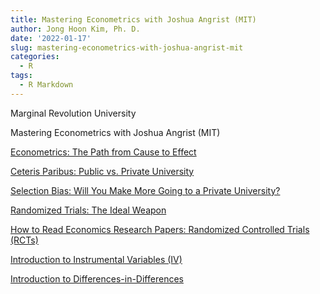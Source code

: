 ```yaml
---
title: Mastering Econometrics with Joshua Angrist (MIT)
author: Jong Hoon Kim, Ph. D.
date: '2022-01-17'
slug: mastering-econometrics-with-joshua-angrist-mit
categories:
  - R
tags:
  - R Markdown
---
```




Marginal Revolution University 

Mastering Econometrics with Joshua Angrist (MIT) 



[Econometrics: The Path from Cause to Effect](https://youtu.be/WwW8y5dZs80)

[Ceteris Paribus: Public vs. Private University](https://youtu.be/iPBV3BlV7jk)

[Selection Bias: Will You Make More Going to a Private University?](https://youtu.be/6YrIDhaUQOE)

[Randomized Trials: The Ideal Weapon](https://youtu.be/eGRd8jBdNYg)

[How to Read Economics Research Papers: Randomized Controlled Trials (RCTs)](https://youtu.be/s-_3s3OMeqs)

[Introduction to Instrumental Variables (IV)](https://youtu.be/eoJUPd6104Q)

[Introduction to Differences-in-Differences](https://youtu.be/eiffOVbYvNc)
 
